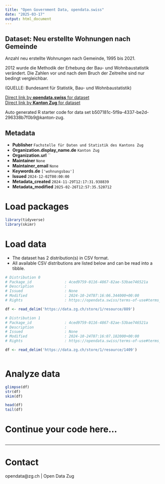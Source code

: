 ```yaml
---
title: "Open Government Data, opendata.swiss"
date: "2025-03-17"
output: html_document
---
```


## Dataset: Neu erstellte Wohnungen nach Gemeinde

Anzahl neu erstellte Wohnungen nach Gemeinde, 1995 bis 2021.

2012 wurde die Methodik der Erhebung der Bau- und Wohnbaustatistik verändert. Die Zahlen vor und nach dem Bruch der Zeitreihe sind nur bedingt vergleichbar.

(QUELLE: Bundesamt für Statistik, Bau- und Wohnbaustatistik)

[Direct link by **opendata.swiss** for dataset](https://opendata.swiss/de/dataset/neu-erstellte-wohnungen-nach-gemeinde)<br>
[Direct link by **Kanton Zug** for dataset](https://www.zg.ch/behoerden/gesundheitsdirektion/statistikfachstelle/themen/09bau-und-wohnungswesen/bautaetigkeit-1)

Auto generated R starter code for data set b507181c-5f9a-4337-be2d-296338b7f0b9@kanton-zug.

## Metadata

- **Publisher** `Fachstelle für Daten und Statistik des Kantons Zug`
- **Organization.display_name.de** `Kanton Zug`
- **Organization.url** ``
- **Maintainer** `None`
- **Maintainer_email** `None`
- **Keywords.de** `['wohnungsbau']`
- **Issued** `2024-12-02T00:00:00`
- **Metadata_created** `2024-11-29T12:17:31.938839`
- **Metadata_modified** `2025-02-26T12:57:35.520712`


# Load packages

```r

library(tidyverse)
library(skimr)

```

# Load data

-   The dataset has 2 distribution(s) in CSV format.
-   All available CSV distributions are listed below and can be read into a tibble.

```r

# Distribution 0
# Package_id               : 4ced9759-0116-4867-82ae-53bae746521a
# Description              : 
# Issued                   : None
# Modified                 : 2024-10-24T07:16:06.344000+00:00
# Rights                   : https://opendata.swiss/terms-of-use#terms_by

df <- read_delim('https://data.zg.ch/store/1/resource/889')

# Distribution 1
# Package_id               : 4ced9759-0116-4867-82ae-53bae746521a
# Description              : 
# Issued                   : None
# Modified                 : 2024-10-24T07:16:07.182000+00:00
# Rights                   : https://opendata.swiss/terms-of-use#terms_by

df <- read_delim('https://data.zg.ch/store/1/resource/1409')



```

# Analyze data

```r

glimpse(df)
str(df)
skim(df)

head(df)
tail(df)

```

# Continue your code here...

```r

```

------------------------------------------------------------------------

# Contact

opendata@zg.ch | Open Data Zug

